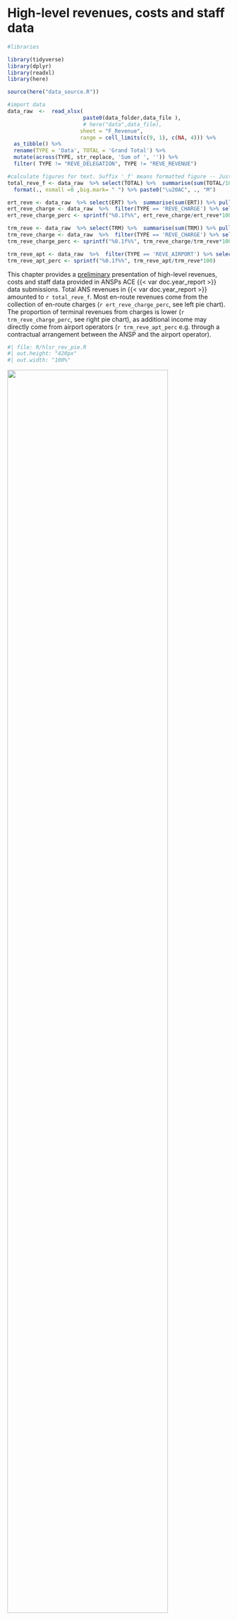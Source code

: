 # High-level revenues, costs and staff data {#sec-high}

```r
#libraries

library(tidyverse)
library(dplyr)
library(readxl)
library(here)

source(here("data_source.R"))

#import data
data_raw  <-  read_xlsx(
                        paste0(data_folder,data_file ),
                        # here("data",data_file),
                       sheet = "F_Revenue",
                       range = cell_limits(c(9, 1), c(NA, 4))) %>%
  as_tibble() %>% 
  rename(TYPE = 'Data', TOTAL = 'Grand Total') %>% 
  mutate(across(TYPE, str_replace, 'Sum of ', '')) %>% 
  filter( TYPE != "REVE_DELEGATION", TYPE != "REVE_REVENUE")

#calculate figures for text. Suffix '_f' means formatted figure -- Just an example for you to see how it could be done to avoid copy pasting
total_reve_f <- data_raw  %>% select(TOTAL) %>%  summarise(sum(TOTAL/1000000)) %>% pull() %>% round() %>% 
  format(., nsmall =0 ,big.mark= " ") %>% paste0("\u20AC", ., "M")

ert_reve <- data_raw  %>% select(ERT) %>%  summarise(sum(ERT)) %>% pull() 
ert_reve_charge <- data_raw  %>%  filter(TYPE == 'REVE_CHARGE') %>% select(ERT)  %>% pull() 
ert_reve_charge_perc <- sprintf("%0.1f%%", ert_reve_charge/ert_reve*100) 

trm_reve <- data_raw  %>% select(TRM) %>%  summarise(sum(TRM)) %>% pull() 
trm_reve_charge <- data_raw  %>%  filter(TYPE == 'REVE_CHARGE') %>% select(TRM)  %>% pull() 
trm_reve_charge_perc <- sprintf("%0.1f%%", trm_reve_charge/trm_reve*100) 

trm_reve_apt <- data_raw  %>%  filter(TYPE == 'REVE_AIRPORT') %>% select(TRM)  %>% pull() 
trm_reve_apt_perc <- sprintf("%0.1f%%", trm_reve_apt/trm_reve*100) 

```

This chapter provides a [preliminary]{.underline} presentation of high-level revenues, costs and staff data provided in ANSPs ACE {{< var doc.year_report >}} data submissions. Total ANS revenues in {{< var doc.year_report >}} amounted to `r total_reve_f`. Most en-route revenues come from the collection of en-route charges (`r ert_reve_charge_perc`, see left pie chart). The proportion of terminal revenues from charges is lower (`r trm_reve_charge_perc`, see right pie chart), as additional income may directly come from airport operators (`r trm_reve_apt_perc` e.g. through a contractual arrangement between the ANSP and the airport operator).

::: {#fig-figure-2-1}

:::: {.content-visible when-format="html"}
```r
#| file: R/hlsr_rev_pie.R
#| out.height: "420px"
#| out.width: "100%"
```
::::

:::: {.content-visible when-format="pdf"}
![](figures/figure-2-1-hlsr_rev_pie.png){height=85% width=85%}
::::

```r
#| child: R/hlsr_rev_table.Rmd
```


Breakdown of gate-to-gate ANS revenues, {{< var doc.year_report >}}
:::

::: blue
:::: columns
::::: {.column width="25%"}
![](figures/Figure-2-2-cfh.png)
:::::

::::: {.column width="50%"}
Across the Pan-European system, traffic in 2022 (measured in composite flight-hours) was +58.5% higher than in 2021 but remained -12.7% lower than in 2019. In the meantime, total gate-to-gate revenues increased slightly less than traffic (+53.6%) and remained -15.4% lower than in 2019.
:::::

::::: {.column width="25%"}
![](figures/Figure-2-2-rev.png)
:::::
::::
:::

The ACE benchmarking analysis focuses on the specific costs of providing gate-to-gate ATM/CNS services which amounted to €8 983M in 2022. Operating costs (including staff costs, non-staff operating costs and exceptional cost items) accounted for some 83% of total ATM/CNS provision costs, while depreciation costs and the cost of capital represented some 17%.

::: {#fig-figure-2-3}

:::: {.content-visible when-format="html"}

```r
#| file: R/hlsr_c_bdown_pie.R
#| out.width: "100%"
#| out.height: "300px"
```

::::

:::: {.content-visible when-format="pdf"}

![](figures/figure-2-3-hlsr_c_bdown_pie.png){height=85% width=85%}

:::: 

```r
#| child: R/hlsr_c_bdown_table.Rmd
```

Gate-to-gate ATM/CNS provision costs at Pan-European system level, {{< var doc.year_report >}}
:::


::: blue
:::: columns
::::: {.column width="35%"}
Between {{< var doc.year_report_minus1 >}} and {{< var doc.year_report >}}, total ATM/CNS provision costs rose by +4.2% (+€358.1M), reflecting cost increases from 26 out of 38 ANSPs. Staff costs (+€220.2M), the cost of capital (+163.2M) and non-staff operating costs (+130.5M) were the main sources of increase in 2022.
:::::

::::: {.column width="65%"}
```r
knitr::include_graphics('figures/Figure-2-4.png')
```
:::::
::::
:::

::: blue
For staff and non-staff operating costs, this reflects the release of temporary measures implemented in 2020 and 2021 (e.g. short time work, furlough schemes, reduced remuneration, postponement of non-essential activities, etc.). <br><br> The observed trend in the cost of capital is heavily affected by very large increases for DHMI, DFS and LFV. Finally, the cancellation or deferral of non-essential investments resulted in a reduction in depreciation costs (-€82.4M).
:::

In {{< var doc.year_report >}}, the five largest ANSPs (ENAIRE, ENAV, DFS, DSNA and NATS) bore some 54% of total Pan-European gate-to-gate ATM/CNS provision costs, while the five smallest ANSPs accounted for some 1% (see bottom left part of @fig-figure-2-3).

::: {.centeredtitle}
[**Trends in ATM/CNS provision costs at Pan-European system level**]{.underline }
:::

::: {#fig-figure-2-5 layout="[[100], [65,35]]"}

```r
#| file: R/hlsr_evo_cost.R
#| out.height: "200px"
```

```r
#| file: R/hlsr_cost_per_ansp.R
#| out.height: "600px"
```

```r
#| file: R/hlsr_cost_per_ansp_perc.R
#| out.height: "600px"
```

Changes in ATM/CNS provision costs (real terms)
:::

<!-- ![Changes in ATM/CNS provision costs (real terms)](figures/Figure-2-3.png){#fig-figure-2-3 width="75%"} -->

The Pan-European ANSPs employed a total of 52 843 staff in 2022 (comprising 52 026 staff providing ATM/CNS services and 817 internal MET staff). Some 17 335 staff (33%) were ATCOs working on operational duty, split between ACCs (54%) and APP/TWR facilities (46%). On average, 2.0 additional staff are required for every ATCO in OPS in Europe.



::: {#fig-figure-2-6}
:::: {.content-visible when-format="html"}
```r
#| file: R/hlsr_staff_pie.R
#| out.width: "100%"
#| out.height: "300px"
```
::::

:::: {.content-visible when-format="pdf"}
![](figures/figure-2-6-hlsr_staff_pie.png){height=85% width=85%}
::::

Breakdown of total gate-to-gate ATM/CNS staff at Pan-European system level, {{< var doc.year_report >}}
:::


In {{< var doc.year_report >}}, the number of ATM/CNS staff remained almost at the same level as in 2021 (-0.2% or -127 FTEs).

::: {.centeredtitle}
[**Trends in gate-to-gate ATM/CNS staff at Pan-European system level**]{.underline }
:::

::: {#fig-figure-2-7 layout="[[100], [65,35]]"}

```r
#| file: R/hlsr_evo_staff.R
#| out.height: "200px"
```

```r
#| file: R/hlsr_staff_bdown_bar.R
#| out.height: "400px"
```

```r
#| file: R/hlsr_staff_bdown_bar_perc.R
#| out.height: "400px"
```

Total gate-to-gate ATM/CNS staff per staff category
:::

<!-- ![Total gate-to-gate ATM/CNS staff per staff category](figures/Figure-2-5.png){#fig-figure-2-5 width="75%"} -->

The overall change in staff number observed for {{< var doc.year_report >}} mainly reflects changes in the following staff categories:

-   Administrative staff (-357 FTEs, or -4.1%); and,
-   ATCOs in OPS (+550 FTEs, or +3.3%).

The changes in the number of ATCOs categories may reflect the reallocation of some ATCOs from non-operational duties to OPS, due to the traffic increase after COVID-19 pandemic.

Minor decreases are also observed for OPS support -- non-ATCO (-80 FTEs), ATC assistants (-57 FTEs), technical support staff for planning and development (-38 FTEs), Ab-initio trainees (-30 FTEs).

On the other hand, minor increases are also observed for staff for ancillary services (+41 FTEs) and technical support staff for operational maintenance, monitoring and control (+19 FTEs).
